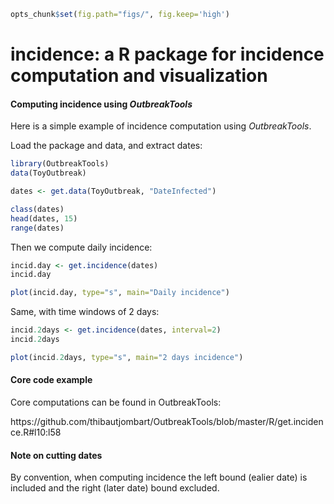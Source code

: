 ```r
opts_chunk$set(fig.path="figs/", fig.keep='high')
```



# incidence: a R package for incidence computation and visualization

#### Computing incidence using *OutbreakTools*

Here is a simple example of incidence computation using *OutbreakTools*.

Load the package and data, and extract dates:
```r
library(OutbreakTools)
data(ToyOutbreak)

dates <- get.data(ToyOutbreak, "DateInfected")

class(dates)
head(dates, 15)
range(dates)
```

Then we compute daily incidence:
```r
incid.day <- get.incidence(dates)
incid.day

plot(incid.day, type="s", main="Daily incidence")
```

Same, with time windows of 2 days:
```r
incid.2days <- get.incidence(dates, interval=2)
incid.2days

plot(incid.2days, type="s", main="2 days incidence")
```


#### Core code example
Core computations can be found in OutbreakTools:

https://github.com/thibautjombart/OutbreakTools/blob/master/R/get.incidence.R#l10:l58


#### Note on cutting dates
By convention, when computing incidence the left bound (ealier date) is included and the right (later date) bound excluded.
